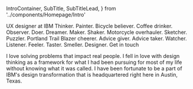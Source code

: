   IntroContainer,
  SubTitle,
  SubTitleLead,
} from '../components/Homepage/Intro'

<Grid>
  <IntroContainer>
    <Title>
      Matt <br /> Cardinal
    </Title>
    <SubTitle>UX designer at IBM</SubTitle>
    <SubTitleLead>
      Thinker. Painter. Bicycle believer. Coffee drinker. Observer. Doer.
      Dreamer. Maker. Shaker. Motorcycle overhauler. Sketcher. Puzzler. Portland
      Trail Blazer cheerer. Advice giver. Advice taker. Watcher. Listener.
      Feeler. Taster. Smeller. Designer.
    </SubTitleLead>
    <PrimaryButton>Get in touch</PrimaryButton>
  </IntroContainer>
  <SummaryImage />
  <SummaryContent>
    <p>
      I love solving problems that impact real people. I fell in love with
      design thinking as a framework for what I had been pursuing for most of my
      life without knowing what it was called. I have been fortunate to be a
      part of IBM's design transformation that is headquartered right here in
      Austin, Texas.
    </p>
  </SummaryContent>
  <ProjectContainer />
</Grid>
